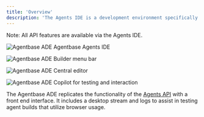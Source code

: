 ```yaml
---
title: 'Overview'
description: 'The Agents IDE is a development environment specifically built for agents.'
---
```


Note: All API features are available via the Agents IDE. 

![Agentbase ADE](/images/ade.png)
Agentbase Agents IDE

![Agentbase ADE](/images/ade-menu.png)
Builder menu bar

![Agentbase ADE](/images/ade-editor.png)
Central editor

![Agentbase ADE](/images/ade-copilot.png)
Copilot for testing and interaction

The Agentbase ADE replicates the functionality of the [Agents API](/agents-api) with a front end interface. 
It includes a desktop stream and logs to assist in testing agent builds that utilize browser usage.